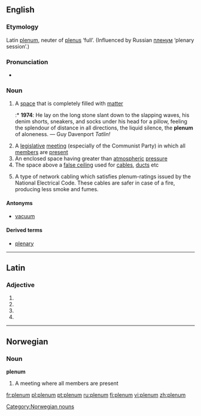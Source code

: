 ==English==

===Etymology===
Latin [[plenum#Latin|plenum]], neuter of [[plenus]] ‘full’.  (Influenced by Russian [[пленум]] ‘plenary session’.)

===Pronunciation===
* {{IPA|/'pli:nəm/}}

===Noun===
{{en-noun|pl2=plena}}

# A [[space]] that is completely filled with [[matter]]
#:* '''1974''': He lay on the long stone slant down to the slapping waves, his denim shorts, sneakers, and socks under his head for a pillow, feeling the splendour of distance in all directions, the liquid silence, the '''plenum''' of aloneness. — Guy Davenport ''Tatlin!''
# A [[legislative]] [[meeting]] (especially of the Communist Party) in which all [[member]]s are [[present]]
# An enclosed space having greater than [[atmospheric]] [[pressure]]
# The space above a [[false ceiling]] used for [[cable]]s, [[duct]]s etc
# {{computing}} A type of network cabling which satisfies plenum-ratings issued by the National Electrical Code.  These cables are safer in case of a fire, producing less smoke and fumes.

====Antonyms====
* [[vacuum]]

====Derived terms====
* [[plenary]]

----

==Latin==

===Adjective===
{{la-adj-form|plēnum}}

# {{inflection of|[[plenus#Latin|plēnus]]||nom|n|s|lang=la}}
# {{inflection of|[[plenus#Latin|plēnus]]||acc|m|s|lang=la}}
# {{inflection of|[[plenus#Latin|plēnus]]||acc|n|s|lang=la}}
# {{inflection of|[[plenus#Latin|plēnus]]||voc|n|s|lang=la}}

----

==Norwegian==

===Noun===
'''plenum'''

# A meeting where all members are present

[[Category:Norwegian nouns]]

[[fr:plenum]]
[[pl:plenum]]
[[pt:plenum]]
[[ru:plenum]]
[[fi:plenum]]
[[vi:plenum]]
[[zh:plenum]]
